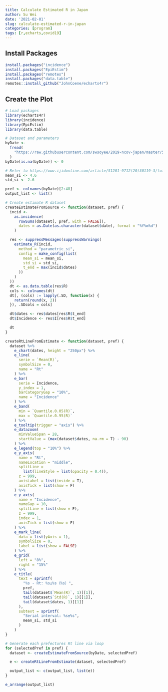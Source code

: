 ```yaml
---
title: Calculate Estimated R in Japan
author: Su Wei
date: '2021-02-01'
slug: calculate-estimated-r-in-japan
categories: [program]
tags: [r,echarts,covid19]
---
```


## Install Packages

```r
install.packages("incidence")
install.packages("EpiEstim")
install.packages("remotes")
install.packages("data.table")
remotes::install_github("JohnCoene/echarts4r")
```

## Create the Plot

```r
# Load packages
library(echarts4r)
library(incidence)
library(EpiEstim)
library(data.table)

# Dataset and parameters
byDate <-
  fread(
    "https://raw.githubusercontent.com/swsoyee/2019-ncov-japan/master/50_Data/byDate.csv"
  )
byDate[is.na(byDate)] <- 0

# Refer to https://www.ijidonline.com/article/S1201-9712(20)30119-3/fulltext
mean_si <- 4.6
std_si <- 2.6

pref <- colnames(byDate)[2:48]
output_list <- list()

# Create estimate R dataset
createEstimateFromSource <- function(dataset, pref) {
  incid <-
    as.incidence(
      rowSums(dataset[, pref, with = FALSE]),
      dates = as.Date(as.character(dataset$date), format = "%Y%m%d")
    )

  res <- suppressMessages(suppressWarnings(
    estimate_R(incid,
      method = "parametric_si",
      config = make_config(list(
        mean_si = mean_si,
        std_si = std_si,
        t_end = max(incid$dates)
      ))
    )
  ))
  dt <- as.data.table(res$R)
  cols <- colnames(dt)
  dt[, (cols) := lapply(.SD, function(x) {
    return(round(x, 2))
  }), .SDcols = cols]

  dt$dates <- res$dates[res$R$t_end]
  dt$Incidence <- res$I[res$R$t_end]

  dt
}

createRtLineFromEstimate <- function(dataset, pref) {
  dataset %>%
    e_chart(dates, height = "250px") %>%
    e_line(
      serie = `Mean(R)`,
      symbolSize = 0,
      name = "Rt"
    ) %>%
    e_bar(
      serie = Incidence,
      y_index = 1,
      barCategoryGap = "10%",
      name = "Incidence"
    ) %>%
    e_band(
      min = `Quantile.0.05(R)`,
      max = `Quantile.0.95(R)`
    ) %>%
    e_tooltip(trigger = "axis") %>%
    e_datazoom(
      minValueSpan = 28,
      startValue = (max(dataset$dates, na.rm = T) - 90)
    ) %>%
    e_legend(top = "10%") %>%
    e_y_axis(
      name = "Rt",
      nameLocation = "middle",
      splitLine =
        list(lineStyle = list(opacity = 0.4)),
      z = 999,
      axisLabel = list(inside = T),
      axisTick = list(show = F)
    ) %>%
    e_y_axis(
      name = "Incidence",
      nameGap = 10,
      splitLine = list(show = F),
      z = 999,
      index = 1,
      axisTick = list(show = F)
    ) %>%
    e_mark_line(
      data = list(yAxis = 1),
      symbolSize = 0,
      label = list(show = FALSE)
    ) %>%
    e_grid(
      left = "8%",
      right = "15%"
    ) %>%
    e_title(
      text = sprintf(
        "%s - Rt: %s±%s（%s）",
        pref,
        tail(dataset$`Mean(R)`, 1)[[1]],
        tail(dataset$`Std(R)`, 1)[[1]],
        tail(dataset$dates, 1)[[1]]
      ),
      subtext = sprintf(
        "Serial interval: %s±%s",
        mean_si, std_si
      )
    )
}

# Generate each prefectures Rt line via loop
for (selectedPref in pref) {
  dataset <- createEstimateFromSource(byDate, selectedPref)

  e <- createRtLineFromEstimate(dataset, selectedPref)

  output_list <- c(output_list, list(e))
}

e_arrange(output_list)
```

